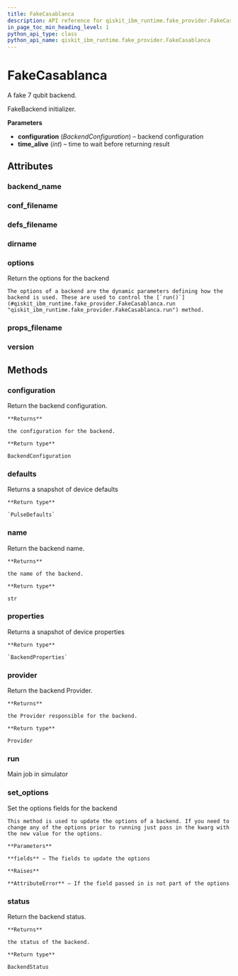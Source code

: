 ```yaml
---
title: FakeCasablanca
description: API reference for qiskit_ibm_runtime.fake_provider.FakeCasablanca
in_page_toc_min_heading_level: 1
python_api_type: class
python_api_name: qiskit_ibm_runtime.fake_provider.FakeCasablanca
---
```


# FakeCasablanca

<Class id="qiskit_ibm_runtime.fake_provider.FakeCasablanca" isDedicatedPage={true} github="https://github.com/Qiskit/qiskit-ibm-runtime/tree/stable/0.20/qiskit_ibm_runtime/fake_provider/backends/casablanca/fake_casablanca.py#L31-L38" signature="FakeCasablanca">
  A fake 7 qubit backend.

  FakeBackend initializer.

  **Parameters**

  *   **configuration** (*BackendConfiguration*) – backend configuration
  *   **time\_alive** (*int*) – time to wait before returning result

  ## Attributes

  ### backend\_name

  <Attribute id="qiskit_ibm_runtime.fake_provider.FakeCasablanca.backend_name" name="backend_name" attributeValue="= 'fake_casablanca'" />

  ### conf\_filename

  <Attribute id="qiskit_ibm_runtime.fake_provider.FakeCasablanca.conf_filename" name="conf_filename" attributeValue="= 'conf_casablanca.json'" />

  ### defs\_filename

  <Attribute id="qiskit_ibm_runtime.fake_provider.FakeCasablanca.defs_filename" name="defs_filename" attributeValue="= 'defs_casablanca.json'" />

  ### dirname

  <Attribute id="qiskit_ibm_runtime.fake_provider.FakeCasablanca.dirname" name="dirname" attributeValue="= '/home/runner/work/qiskit-ibm-runtime/qiskit-ibm-runtime/qiskit_ibm_runtime/fake_provider/backends/casablanca'" />

  ### options

  <Attribute id="qiskit_ibm_runtime.fake_provider.FakeCasablanca.options" name="options">
    Return the options for the backend

    The options of a backend are the dynamic parameters defining how the backend is used. These are used to control the [`run()`](#qiskit_ibm_runtime.fake_provider.FakeCasablanca.run "qiskit_ibm_runtime.fake_provider.FakeCasablanca.run") method.
  </Attribute>

  ### props\_filename

  <Attribute id="qiskit_ibm_runtime.fake_provider.FakeCasablanca.props_filename" name="props_filename" attributeValue="= 'props_casablanca.json'" />

  ### version

  <Attribute id="qiskit_ibm_runtime.fake_provider.FakeCasablanca.version" name="version" attributeValue="= 1" />

  ## Methods

  ### configuration

  <Function id="qiskit_ibm_runtime.fake_provider.FakeCasablanca.configuration" name="configuration" signature="configuration()">
    Return the backend configuration.

    **Returns**

    the configuration for the backend.

    **Return type**

    BackendConfiguration
  </Function>

  ### defaults

  <Function id="qiskit_ibm_runtime.fake_provider.FakeCasablanca.defaults" name="defaults" github="https://github.com/Qiskit/qiskit-ibm-runtime/tree/stable/0.20/qiskit_ibm_runtime/fake_provider/fake_pulse_backend.py#L29-L33" signature="defaults()">
    Returns a snapshot of device defaults

    **Return type**

    `PulseDefaults`
  </Function>

  ### name

  <Function id="qiskit_ibm_runtime.fake_provider.FakeCasablanca.name" name="name" signature="name()">
    Return the backend name.

    **Returns**

    the name of the backend.

    **Return type**

    str
  </Function>

  ### properties

  <Function id="qiskit_ibm_runtime.fake_provider.FakeCasablanca.properties" name="properties" github="https://github.com/Qiskit/qiskit-ibm-runtime/tree/stable/0.20/qiskit_ibm_runtime/fake_provider/fake_qasm_backend.py#L44-L48" signature="properties()">
    Returns a snapshot of device properties

    **Return type**

    `BackendProperties`
  </Function>

  ### provider

  <Function id="qiskit_ibm_runtime.fake_provider.FakeCasablanca.provider" name="provider" signature="provider()">
    Return the backend Provider.

    **Returns**

    the Provider responsible for the backend.

    **Return type**

    Provider
  </Function>

  ### run

  <Function id="qiskit_ibm_runtime.fake_provider.FakeCasablanca.run" name="run" github="https://github.com/Qiskit/qiskit-ibm-runtime/tree/stable/0.20/qiskit_ibm_runtime/fake_provider/fake_backend.py#L545-L574" signature="run(run_input, **kwargs)">
    Main job in simulator
  </Function>

  ### set\_options

  <Function id="qiskit_ibm_runtime.fake_provider.FakeCasablanca.set_options" name="set_options" signature="set_options(**fields)">
    Set the options fields for the backend

    This method is used to update the options of a backend. If you need to change any of the options prior to running just pass in the kwarg with the new value for the options.

    **Parameters**

    **fields** – The fields to update the options

    **Raises**

    **AttributeError** – If the field passed in is not part of the options
  </Function>

  ### status

  <Function id="qiskit_ibm_runtime.fake_provider.FakeCasablanca.status" name="status" signature="status()">
    Return the backend status.

    **Returns**

    the status of the backend.

    **Return type**

    BackendStatus
  </Function>
</Class>

